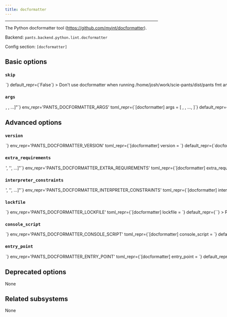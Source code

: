 ```yaml
---
title: docformatter
---
```



---

The Python docformatter tool (https://github.com/myint/docformatter).

Backend: <span className="color--primary">`pants.backend.python.lint.docformatter`</span>

Config section: <span className="color--primary">`[docformatter]`</span>

<span className={styles.options}>

## Basic options

### `skip`

<Option
  cli_repr={`--[no-]docformatter-skip`}
  env_repr='PANTS_DOCFORMATTER_SKIP'
  toml_repr={`[docformatter]
skip = <bool>`}
  default_repr={`False`}
>

Don&#x27;t use docformatter when running `/home/josh/work/scie-pants/dist/pants fmt` and `/home/josh/work/scie-pants/dist/pants lint`.

</Option>

### `args`

<Option
  cli_repr={`--docformatter-args="[<shell_str>, <shell_str>, ...]"`}
  env_repr='PANTS_DOCFORMATTER_ARGS'
  toml_repr={`[docformatter]
args = [
    <shell_str>,
    <shell_str>,
    ...,
]`}
  default_repr={`[]`}
>

Arguments to pass directly to docformatter, e.g. `--docformatter-args='--wrap-summaries=100 --pre-summary-newline'`.

</Option>

## Advanced options

### `version`

<Option
  cli_repr={`--docformatter-version=<str>`}
  env_repr='PANTS_DOCFORMATTER_VERSION'
  toml_repr={`[docformatter]
version = <str>`}
  default_repr={`docformatter>=1.4,<1.5`}
>

Requirement string for the tool.

</Option>

### `extra_requirements`

<Option
  cli_repr={`--docformatter-extra-requirements="['<str>', '<str>', ...]"`}
  env_repr='PANTS_DOCFORMATTER_EXTRA_REQUIREMENTS'
  toml_repr={`[docformatter]
extra_requirements = [
    '<str>',
    '<str>',
    ...,
]`}
  default_repr={`[]`}
>

Any additional requirement strings to use with the tool. This is useful if the tool allows you to install plugins or if you need to constrain a dependency to a certain version.

</Option>

### `interpreter_constraints`

<Option
  cli_repr={`--docformatter-interpreter-constraints="['<str>', '<str>', ...]"`}
  env_repr='PANTS_DOCFORMATTER_INTERPRETER_CONSTRAINTS'
  toml_repr={`[docformatter]
interpreter_constraints = [
    '<str>',
    '<str>',
    ...,
]`}
  default_repr={`[\n  "CPython>=3.7,<4"\n]`}
>

Python interpreter constraints for this tool.

</Option>

### `lockfile`

<Option
  cli_repr={`--docformatter-lockfile=<str>`}
  env_repr='PANTS_DOCFORMATTER_LOCKFILE'
  toml_repr={`[docformatter]
lockfile = <str>`}
  default_repr={`<default>`}
>

Path to a lockfile used for installing the tool.

Set to the string `<default>` to use a lockfile provided by Pants, so long as you have not changed the `--version` and `--extra-requirements` options, and the tool&#x27;s interpreter constraints are compatible with the default. Pants will error or warn if the lockfile is not compatible (controlled by `[python].invalid_lockfile_behavior`). See https://github.com/pantsbuild/pants/blob/release_2.11.1/src/python/pants/backend/python/lint/docformatter/docformatter.lock for the default lockfile contents.

Set to the string `<none>` to opt out of using a lockfile. We do not recommend this, though, as lockfiles are essential for reproducible builds.

To use a custom lockfile, set this option to a file path relative to the build root, then run `/home/josh/work/scie-pants/dist/pants generate-lockfiles --resolve=docformatter`.

As explained at https://www.pantsbuild.org/v2.11/docs/python-third-party-dependencies, lockfile generation via `generate-lockfiles` does not always work and you may want to manually generate the lockfile. You will want to set `[python].invalid_lockfile_behavior = 'ignore'` so that Pants does not complain about missing lockfile headers.

</Option>

### `console_script`

<Option
  cli_repr={`--docformatter-console-script=<str>`}
  env_repr='PANTS_DOCFORMATTER_CONSOLE_SCRIPT'
  toml_repr={`[docformatter]
console_script = <str>`}
  default_repr={`docformatter`}
>

The console script for the tool. Using this option is generally preferable to (and mutually exclusive with) specifying an --entry-point since console script names have a higher expectation of staying stable across releases of the tool. Usually, you will not want to change this from the default.

</Option>

### `entry_point`

<Option
  cli_repr={`--docformatter-entry-point=<str>`}
  env_repr='PANTS_DOCFORMATTER_ENTRY_POINT'
  toml_repr={`[docformatter]
entry_point = <str>`}
  default_repr={`None`}
>

The entry point for the tool. Generally you only want to use this option if the tool does not offer a --console-script (which this option is mutually exclusive with). Usually, you will not want to change this from the default.

</Option>

## Deprecated options

None

## Related subsystems

None

</span>
